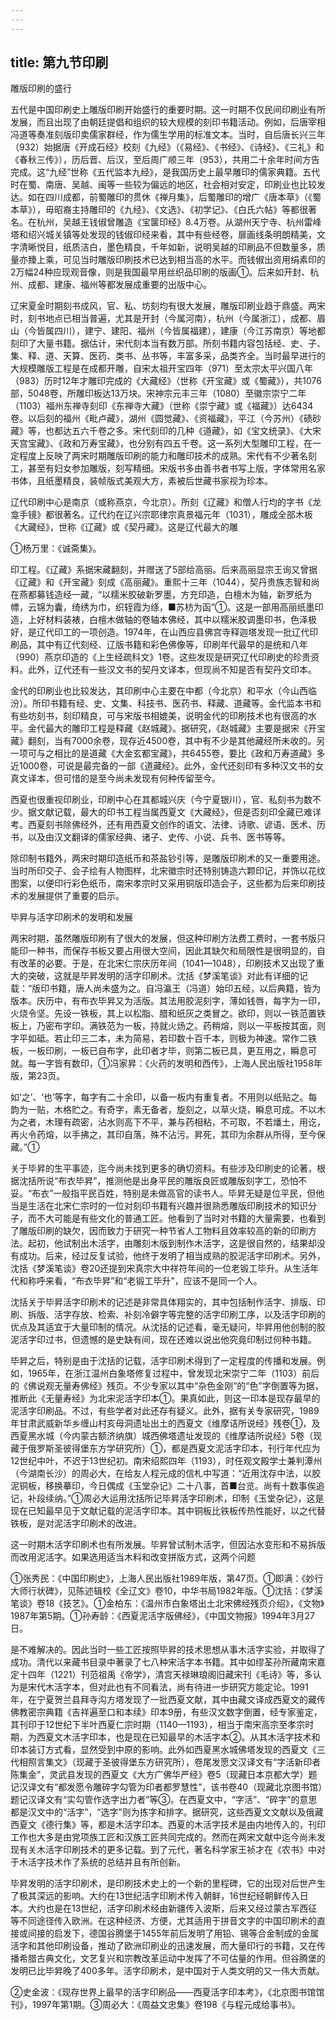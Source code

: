 ```yaml
---
---
---
```

title: 第九节印刷
---



雕版印刷的盛行

五代是中国印刷史上雕版印刷开始盛行的重要时期。这一时期不仅民间印刷业有所发展，而且出现了由朝廷提倡和组织的较大规模的刻印书籍活动。例如，后唐宰相冯道等奏准刻版印卖儒家群经，作为儒生学用的标准文本。当时，自后唐长兴三年（932）始据唐《开成石经》校刻《九经》（《易经》、《书经》、《诗经》、《三礼》和《春秋三传》），历后晋、后汉，至后周广顺三年（953），共用二十余年时间方告完成。这“九经”世称《五代监本九经》，是我国历史上最早雕印的儒家典籍。五代时在蜀、南唐、吴越、闽等一些较为偏远的地区，社会相对安定，印刷业也比较发达。如在四川成都，前蜀雕印的贯休《禅月集》，后蜀雕印的增广《唐本草》（《蜀本草》），毋昭裔主持雕印的《九经》、《文选》、《初学记》、《白氏六帖》等都很著名。在杭州，吴越王钱俶曾雕造《宝箧印经》8.4万卷。从湖州天宁寺、杭州雷峰塔和绍兴城关镇等处发现的钱俶印经来看，其中有些经卷，扉画线条明朗精美，文字清晰悦目，纸质洁白，墨色精良，千年如新，说明吴越的印刷品不但数量多，质量亦臻上乘，可见当时雕版印刷技术已达到相当高的水平。而钱俶出资用绢素印的2万幅24种应现观音像，则是我国最早用丝织品印刷的版画①。后来如开封、杭州、成都、建康、福州等都发展成重要的出版中心。

辽宋夏金时期刻书成风，官、私、坊刻均有很大发展，雕版印刷业趋于鼎盛。两宋时，刻书地点已相当普遍，尤其是开封（今属河南），杭州（今属浙江），成都、眉山（今皆属四川），建宁、建阳、福州（今皆属福建），建康（今江苏南京）等地都刻印了大量书籍。据估计，宋代刻本当有数万部。所刻书籍内容包括经、史、子、集、释、道、天算、医药、类书、丛书等，丰富多采，品类齐全。当时最早进行的大规模雕版工程是在成都开雕，自宋太祖开宝四年（971）至太宗太平兴国八年（983）历时12年才雕印完成的《大藏经》（世称《开宝藏》或《蜀藏》），共1076部，5048卷，所雕印板达13万块。宋神宗元丰三年（1080）至徽宗崇宁二年（1103）福州东禅寺刻印《东禅寺大藏》（世称《崇宁藏》或《福藏》）达6434卷。以后刻的福州《毗卢藏》，湖州《圆觉藏》、《资福藏》，平江（今苏州）《碛砂藏》等，也都达五六千卷之多。宋代刻印的几种《道藏》，如《宝文统录》、《大宋天宫宝藏》、《政和万寿宝藏》，也分别有四五千卷。这一系列大型雕印工程，在一定程度上反映了两宋时期雕版印刷的能力和雕印技术的成熟。宋代有不少著名刻工，甚至有妇女参加雕版，刻写精细。宋版书多由善书者书写上版，字体常用名家书体，且纸墨精良，装帧版式美观大方，素被后世藏书家视为珍本。

辽代印刷中心是南京（或称燕京，今北京）。所刻《辽藏》和僧人行均的字书《龙龛手镜》都很著名。辽代约在辽兴宗耶律宗真景福元年（1031），雕成全部木板《大藏经》，世称《辽藏》或《契丹藏》。这是辽代最大的雕

①杨万里：《诚斋集》。

印工程。《辽藏》系据宋藏翻刻，并赠送了5部给高丽。后来高丽显宗王询又曾据《辽藏》和《开宝藏》刻成《高丽藏》。重熙十三年（1044），契丹贵族志智和尚在燕都募钱造经一藏，“以糯米胶破新罗墨，方充印造，白檀木为轴，新罗纸为幖，云锦为囊，绮绣为巾，织轾霞为绦，■苏枋为函”①。这是一部用高丽纸墨印造，上好材料装裱，白檀木做轴的卷轴本佛经，其中以糯米胶调墨印书，色泽极好，是辽代印工的一项创造。1974年，在山西应县佛宫寺释迦塔发现一批辽代印刷品，其中有辽代刻经、辽版书籍和彩色佛像等，印刷年代最早的是统和八年（990）燕京印造的《上生经疏科文》1卷。这些发现是研究辽代印刷史的珍贵资料。此外，辽代还有一些汉文书的契丹文译本，但现尚不知是否有契丹文印本。

金代的印刷业也比较发达，其印刷中心主要在中都（今北京）和平水（今山西临汾）。所印书籍有经、史、文集、科技书、医药书、释藏、道藏等。金代监本书和有些坊刻书，刻印精良，可与宋版书相媲美，说明金代的印刷技术也有很高的水平。金代最大的雕印工程是释藏《赵城藏》。据研究，《赵城藏》主要是据宋《开宝藏》翻刻，当有7000余卷，现存近4500卷，其中有不少是其他藏经所未收的。另一项可与之相比的是道藏《大金玄都宝藏》，共6455卷，要比《政和万寿道藏》多近1000卷，可说是最完备的一部《道藏经》。此外，金代还刻印有多种汉文书的女真文译本，但可惜的是至今尚未发现有何种传留至今。

西夏也很重视印刷业，印刷中心在其都城兴庆（今宁夏银川），官、私刻书为数不少。据文献记载，最大的印书工程当属西夏文《大藏经》，但是否刻印全藏已难详考。西夏刻书除佛经外，还有用西夏文创作的语文、法律、诗歌、谚语、医术、历书，以及由汉文翻译的儒家经典、诸子、史传、小说、兵书、医书等等。

除印制书籍外，两宋时期印造纸币和茶盐钞引等，是雕版印刷术的又一重要用途。当时所印交子、会子绘有人物图样，北宋徽宗时还特别铸造六颗印记，并饰以花纹图案，以便印行彩色纸币，南宋孝宗时又采用铜版印造会子，这些都为后来印刷技术的发展提供了重要的启示。

毕昇与活字印刷术的发明和发展

两宋时期，虽然雕版印刷有了很大的发展，但这种印刷方法费工费时，一套书版只能印一种书，而保存书板又要占用很大空间，因此其缺欠和局限性是很明显的，自有改革的必要。于是，在北宋仁宗庆历年间（1041—1048），印刷技术又出现了重大的突破，这就是毕昇发明的活字印刷术。沈括《梦溪笔谈》对此有详细的记载：“版印书籍，唐人尚未盛为之。自冯瀛王（冯道）始印五经，以后典籍，皆为版本。庆历中，有布衣毕昇又为活版。其法用胶泥刻字，薄如钱唇，每字为一印，火烧令坚。先设一铁板，其上以松脂、腊和纸灰之类冒之。欲印，则以一铁范置铁板上，乃密布字印。满铁范为一板，持就火炀之。药稍熔，则以一平板按其面，则字平如砥。若止印三二本，未为简易，若印数十百千本，则极为神速。常作二铁板，一板印刷，一板已自布字，此印者才毕，则第二板已具，更互用之，瞬息可就。每一字皆有数印，①冯家昇：《火药的发明和西传》，上海人民出版社1958年版，第23页。

如‘之’、‘也’等字，每字有二十余印，以备一板内有重复者。不用则以纸贴之。每韵为一贴，木格贮之。有奇字，素无备者，旋刻之，以草火烧，瞬息可成。不以木为之者，木理有疏密，沾水则高下不平，兼与药相粘，不可取，不若燔土，用讫，再火令药熔，以手拂之，其印自落，殊不沾污。昇死，其印为余群从所得，至今保藏。”①

关于毕昇的生平事迹，迄今尚未找到更多的确切资料。有些涉及印刷史的论著，根据沈括所说“布衣毕昇”，推测他是出身平民的雕版良匠或雕版刻字工，恐怕不妥。“布衣”一般指平民百姓，特别是未做高官的读书人。毕昇无疑是位平民，但他当是生活在北宋仁宗时的一位对刻印书籍有兴趣并很熟悉雕版印刷技术的知识分子，而不大可能是有些文化的普通工匠。他看到了当时对书籍的大量需要，也看到了雕版印刷的缺欠，因而致力于研究一种节省人工物料且效率较高的新的印刷方法。起初，他试制出木活字，由雕刻木版到制作木活字，这是很自然的，结果却没有成功。后来，经过反复试验，他终于发明了相当成熟的胶泥活字印刷术。另外，沈括《梦溪笔谈》卷20还提到宋真宗大中祥符年间的一位老锻工毕升。从生活年代和称呼来看，“布衣毕昇”和“老锻工毕升”，应该不是同一个人。

沈括关于毕昇活字印刷术的记述是非常具体翔实的，其中包括制作活字、排版、印刷、拆版、活字存放、检索、补刻冷僻字等完整的活字印刷工序，以及活字印刷的优点及其适宜于大量印制的情况。从沈括的记述看，毫无疑问，毕昇用他创制的胶泥活字印过书，但遗憾的是史缺有间，现在还难以说出他究竟印制过何种书籍。

毕昇之后，特别是由于沈括的记载，活字印刷术得到了一定程度的传播和发展。例如，1965年，在浙江温州白象塔修复过程中，曾发现北宋崇宁二年（1103）前后的《佛说观无量寿佛经》残页。不少专家以其中“杂色金刚”的“色”字倒置等为据，推断此《无量寿经》为北宋泥活字印本①。果真如此，则这一印本是现存最早的泥活字印刷品。不过，有些学者对此还存有疑义。此外，据有关专家研究，1989年甘肃武威新华乡缠山村亥母洞遗址出土的西夏文《维摩诘所说经》残卷①，及西夏黑水城（今内蒙古额济纳旗）城西佛塔遗址发现的《维摩诘所说经》5卷（现藏于俄罗斯圣彼得堡东方学研究所）①，都是西夏文泥活字印本，刊行年代应为12世纪中叶，不迟于13世纪初。南宋绍熙四年（1193），时任观文殿学士兼判潭州（今湖南长沙）的周必大，在给友人程元成的信札中写道：“近用沈存中法，以胶泥铜板，移换摹印，今日偶成《玉堂杂记》二十八事，首■台览。尚有十数事俟追记，补段续纳。”①周必大运用沈括所记毕昇活字印刷术，印制《玉堂杂记》，这是现在已知最早见于文献记载的泥活字印本。其中铜板比铁板传热性能好，以之代替铁板，是对泥活字印刷术的改进。

这一时期木活字印刷术也有所发展。毕昇曾试制木活字，但因沾水变形和不易拆版而改用泥活字。如果选用适当木料和改变拼版方式，这两个问题

①张秀民：《中国印刷史》，上海人民出版社1989年版，第47页。①即满：《妙行大师行状碑》，见陈述辑校《全辽文》卷10，中华书局1982年版。①沈括：《梦溪笔谈》卷18《技艺》。①金柏东：《温州市白象塔出土北宋佛经残页介绍》，《文物》1987年第5期。①孙寿龄：《西夏泥活字版佛经》，《中国文物报》1994年3月27日。

是不难解决的。因此当时一些工匠按照毕昇的技术思想从事木活字实验，并取得了成功。清代以来藏书目录中著录了七八种宋活字本书籍。其中如缪荃孙所藏南宋嘉定十四年（1221）刊范祖禹《帝学》，清宫天禄琳琅阁旧藏宋刊《毛诗》等，多认为是宋代木活字本，但对此也有不同看法，尚有待进一步研究方能定论。1991年，在宁夏贺兰县拜寺沟方塔发现了一批西夏文献，其中由藏文译成西夏文的藏传佛教密宗典籍《吉祥遍至口和本续》印本9册，有些汉文数字倒置，经专家鉴定，其刊印于12世纪下半叶西夏仁宗时期（1140—1193），相当于南宋高宗至孝宗时期，为西夏文木活字印本，也是现在已知最早的木活字本②。从其木活字技术和印本装订方式看，显然受到中原的影响。此外如西夏黑水城佛塔发现的西夏文《三代相照言集文》（现藏于圣彼得堡东方研究所），卷尾发愿文汉译文有“字活新印者陈集金”，灵武县发现的西夏文《大方广佛华严经》卷5（现藏日本京都大学）题记汉译文有“都发愿令雕碎字勾管为印者都罗慧性”，该书卷40（现藏北京图书馆）题记汉译文有“实勾管作选字出力者”等③。在西夏文中，“字活”、“碎字”的意思都是汉文中的“活字”，“选字”则为拣字和排字。据研究，这些西夏文文献以及俄藏西夏文《德行集》等，都是木活字印本。西夏的木活字技术是由内地传入的，刊印工作也大多是由党项族工匠和汉族工匠共同完成的。然而在两宋文献中迄今尚未发现有关木活字印刷技术的更多记载。到了元代，著名科学家王祯才在《农书》中对于木活字技术作了系统的总结并且有所创新。

毕昇发明的活字印刷术，是印刷技术史上的一个新的里程碑，它的出现对后世产生了极其深远的影响。大约在13世纪活字印刷术传入朝鲜，16世纪经朝鲜传入日本。大约也是在13世纪，活字印刷术经由新疆传入波斯，后来又经过蒙古军西征等不同途径传入欧洲。在这种经济、方便，尤其适用于拼音文字的中国印刷术的直接或间接的启发下，德国谷腾堡于1455年前后发明了用铅、锡等合金制成的金属活字和其他印刷设备，推动了欧洲印刷业的迅速发展，而大量印行的书籍，又在传播希腊古典文化，文艺复兴和宗教改革运动中发挥了不可估量的作用。但谷腾堡的发明已比毕昇晚了400多年。活字印刷术，是中国对于人类文明的又一伟大贡献。

②史金波：《现存世界上最早的活字印刷品——西夏活字印本考》，《北京图书馆馆刊》，1997年第1期。③周必大：《周益文忠集》卷198《与程元成给事书》。